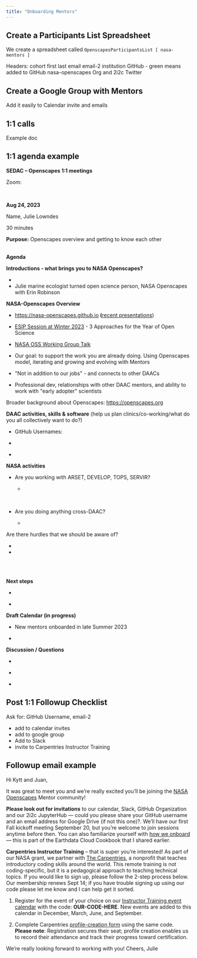 ```yaml
---
title: "Onboarding Mentors"
---
```


## Create a Participants List Spreadsheet

We create a spreadsheet called `OpenscapesParticipantsList [ nasa-mentors ]`

Headers: cohort first last email email-2 institution GitHub - green means added to GitHub nasa-openscapes Org and 2i2c Twitter

## Create a Google Group with Mentors

Add it easily to Calendar invite and emails

## 1:1 calls

Example doc

::: {.callout-note collapse="true" icon="false"}
## 1:1 agenda example

**SEDAC -- Openscapes 1:1 meetings**

Zoom:

\

**Aug 24, 2023**

Name, Julie Lowndes

30 minutes

**Purpose:** Openscapes overview and getting to know each other

\
**Agenda**

**Introductions - what brings you to NASA Openscapes?**

-   

-   Julie marine ecologist turned open science person, NASA Openscapes with Erin Robinson

**NASA-Openscapes Overview**

-   <https://nasa-openscapes.github.io> **(**[recent presentations](https://nasa-openscapes.github.io/about.html)) 

```{=html}
<!-- -->
```
-   [ESIP Session at Winter 2023](https://2023januaryesipmeeting.sched.com/event/1EwXx) - 3 Approaches for the Year of Open Science

-   [NASA OSS Working Group Talk](https://docs.google.com/presentation/d/1BK678MADRg6QkejRQI_5KREGn6DzzQqAS4StsjXmi-k/edit#slide=id.g1b5922f14f8_0_83) 

-   Our goal: to support the work you are already doing. Using Openscapes model, iterating and growing and evolving with Mentors

-   \"Not in addition to our jobs\" - and connects to other DAACs

-   Professional dev, relationships with other DAAC mentors, and ability to work with \"early adopter\" scientists

Broader background about Openscapes: <https://openscapes.org> 

**DAAC activities, skills & software** (help us plan clinics/co-working/what do you all collectively want to do?)

-   GitHub Usernames: 

-   

-    

**NASA activities**

-   Are you working with ARSET, DEVELOP, TOPS, SERVIR?

    -   

\

-   Are you doing anything cross-DAAC?

    -   

Are there hurdles that we should be aware of?

-   

-   

\
\

**Next steps**

-    

-    \

**Draft Calendar (in progress)**

-   New mentors onboarded in late Summer 2023 

-   

**Discussion / Questions**

-    

-    

-   
:::

## Post 1:1 Followup Checklist

Ask for: GitHub Username, email-2

-   add to calendar invites
-   add to google group
-   Add to Slack
-   invite to Carpentries Instructor Training

::: {.callout-note collapse="true" icon="false"}
## Followup email example

Hi Kytt and Juan,

It was great to meet you and we're really excited you'll be joining the [NASA Openscapes](https://nasa-openscapes.github.io/) Mentor community!

**Please look out for invitations** to our calendar, Slack, GitHub Organization and our 2i2c JupyterHub --- could you please share your GitHub username and an email address for Google Drive (if not this one)?. We'll have our first Fall kickoff meeting September 20, but you're welcome to join sessions anytime before then. You can also familiarize yourself with [how we onboard](https://nasa-openscapes.github.io/earthdata-cloud-cookbook/contributing/onboarding.html) --- this is part of the Earthdata Cloud Cookbook that I shared earlier.

**Carpentries Instructor Training** -- that is super you're interested! As part of our NASA grant, we partner with [The Carpentries](https://carpentries.org/), a nonprofit that teaches introductory coding skills around the world. This remote training is not coding-specific, but it is a pedagogical approach to teaching technical topics. If you would like to sign up, please follow the 2-step process below. Our membership renews Sept 14; if you have trouble signing up using our code please let me know and I can help get it sorted.

1)  Register for the event of your choice on our [Instructor Training event calendar](https://carpentries.github.io/instructor-training/training_calendar#upcoming-instructor-training) with the code: **OUR-CODE-HERE**. New events are added to this calendar in December, March, June, and September.

2)  Complete Carpentries [profile-creation form](https://amy.carpentries.org/forms/request_training/) using the same code. **Please note**: Registration secures their seat; profile creation enables us to record their attendance and track their progress toward certification.

We're really looking forward to working with you! Cheers, Julie
:::
